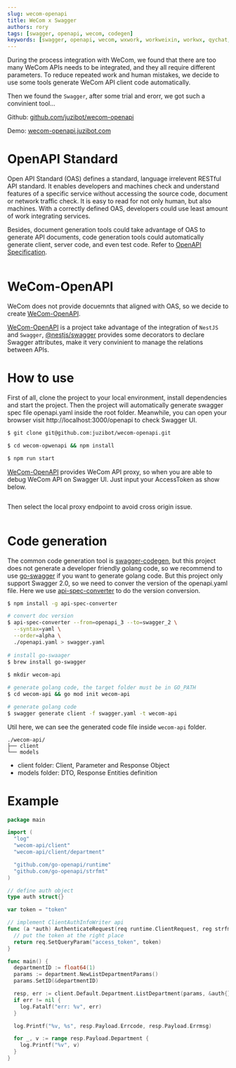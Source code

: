 ```yaml
---
slug: wecom-openapi
title: WeCom x Swagger
authors: rory
tags: [swagger, openapi, wecom, codegen]
keywords: [swagger, openapi, wecom, wxwork, workweixin, workwx, qychat, qywork, openapi3, codegen, wework, wecaht]
---
```



During the process integration with WeCom, we found that there are too many WeCom APIs needs to be integrated, and they all require different parameters. To reduce repeated work and human mistakes, we decide to use some tools generate WeCom API client code automatically.

Then we found the `Swagger`, after some trial and erorr, we got such a convinient tool...

<!--truncate-->

Github: [github.com/juzibot/wecom-openapi](https://github.com/juzibot/wecom-openapi)

Demo: [wecom-openapi.juzibot.com](https://wecom-openapi.juzibot.com)

# OpenAPI Standard

Open API Standard (OAS) defines a standard, language irrelevent RESTful API standard. It enables developers and machines check and understand features of a specific service without accessing the source code, document or network traffic check. It is easy to read for not only human, but also machines. With a correctly defined OAS, developers could use least amount of work integrating services.

Besides, document generation tools could take advantage of OAS to generate API documents, code generation tools could automatically generate client, server code, and even test code. Refer to [OpenAPI Specification](https://swagger.io/specification/).

<Image img={swaggerBanner} />

# WeCom-OpenAPI

WeCom does not provide docuemnts that aligned with OAS, so we decide to create [WeCom-OpenAPI](https://github.com/juzibot/wecom-openapi).

[WeCom-OpenAPI](https://github.com/juzibot/wecom-openapi) is a project take advantage of the integration of `NestJS` and `Swagger`, [@nestjs/swagger](https://www.npmjs.com/package/@nestjs/swagger) provides some decorators to declare Swagger attributes, make it very convinient to manage the relations between APIs.

# How to use

First of all, clone the project to your local environment, install dependencies and start the project. Then the project will automatically generate swagger spec file openapi.yaml inside the root folder. Meanwhile, you can open your browser visit http://localhost:3000/openapi to check Swagger UI.

```bash
$ git clone git@github.com:juzibot/wecom-openapi.git

$ cd wecom-opwenapi && npm install

$ npm run start
```
[WeCom-OpenAPI](https://github.com/juzibot/wecom-openapi) provides WeCom API proxy, so when you are able to debug WeCom API on Swagger UI. Just input your AccessToken as show below.

<Image img={authorizeStep} />

Then select the local proxy endpoint to avoid cross origin issue.

<Image img={proxyStep} />

# Code generation

The common code generation tool is [swagger-codegen](https://github.com/swagger-api/swagger-codegen), but this project does not generate a developer friendly golang code, so we recommend to use [go-swagger](https://github.com/go-swagger/go-swagger) if you want to generate golang code. But this project only support Swagger 2.0, so we need to conver the version of the openapi.yaml file. Here we use [api-spec-converter](https://www.npmjs.com/package/api-spec-converter) to do the version conversion.

```bash
$ npm install -g api-spec-converter

# convert doc version
$ api-spec-converter --from=openapi_3 --to=swagger_2 \
  --syntax=yaml \
  --order=alpha \
  ./openapi.yaml > swagger.yaml
 
# install go-swaager 
$ brew install go-swagger
 
$ mkdir wecom-api

# generate golang code, the target folder must be in GO_PATH
$ cd wecom-api && go mod init wecom-api

# generate golang code
$ swagger generate client -f swagger.yaml -t wecom-api
```

Util here, we can see the generated code file inside `wecom-api` folder.

```
./wecom-api/
├── client
└── models
```
- client folder: Client, Parameter and Response Object
- models folder: DTO, Response Entities definition

# Example

```go
package main

import (
  "log"
  "wecom-api/client"
  "wecom-api/client/department"

  "github.com/go-openapi/runtime"
  "github.com/go-openapi/strfmt"
)

// define auth object
type auth struct{}

var token = "token"

// implement ClientAuthInfoWriter api
func (a *auth) AuthenticateRequest(req runtime.ClientRequest, reg strfmt.Registry) error {
  // put the token at the right place
  return req.SetQueryParam("access_token", token)
}

func main() {
  departmentID := float64(1)
  params := department.NewListDepartmentParams()
  params.SetID(&departmentID)

  resp, err := client.Default.Department.ListDepartment(params, &auth{})
  if err != nil {
    log.Fatalf("err: %v", err)
  }

  log.Printf("%v, %s", resp.Payload.Errcode, resp.Payload.Errmsg)

  for _, v := range resp.Payload.Department {
    log.Printf("%v", v)
  }
}
```
